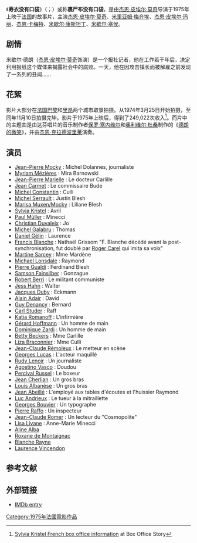 {{refimprove|time=2015-08-16T16:28:00+00:00}}
{{Infobox Film
|片名 = 寿衣没有口袋
|电影原名 = Un linceul n'a pas de poches
|图像 = 
|图像说明 = 
|导演 = [[杰恩·皮埃尔·莫奇|杰恩·皮埃尔·莫奇]]
|监制 = 
|制片 = [[杰恩·皮埃尔·莫奇|杰恩·皮埃尔·莫奇]]
|编剧 = [[杰恩·皮埃尔·莫奇|杰恩·皮埃尔·莫奇]]<br />[[阿兰·摩立|阿兰·摩立]]
|剧本 = [[阿兰·摩立|阿兰·摩立]]
|原著 = 
|主演 = [[杰恩·皮埃尔·莫奇|杰恩·皮埃尔·莫奇]]<br />[[米里亚姆·梅齐埃|米里亚姆·梅齐埃]]<br />[[杰恩·皮埃尔·玛丽|杰恩·皮埃尔·玛丽]]<br />[[杰恩·卡梅特|杰恩·卡梅特]]<br />[[米歇尔·康斯坦丁|米歇尔·康斯坦丁]]<br />[[米歇尔·塞侯|米歇尔·塞侯]]
|主题曲 = [[德朗的微笑|德朗的微笑]]
|片头曲 = 
|片尾曲 = 
|配乐 = [[保罗·塞内维尔|保罗·塞内维尔]]<br />[[奥利维尔·杜桑|奥利维尔·杜桑]]
|摄影 = [[马塞尔·魏斯|马塞尔·魏斯]]
|剪辑 = 
|制片商 = Balzac Films, S.N Prodis
|发行商 = Balzac Films, S.N Prodis
|上映日期 = {{Film date|1975|||法国}}
|片长 = 2小时5分钟
|产地 = {{FRA}}
|语言 = [[法语|法语]]
|预算 = 
|票房 = 
|前集 = 
|续集 = 
|中国大陆片名 = 
|港澳片名 = 
|新马片名 = 
|台湾片名 = 
}}

《'''寿衣没有口袋'''》（{{lang-fr|'''Un linceul n'a pas de poches'''}}；{{lang-en|'''No Pockets in a Shroud'''}}）或称'''裹尸布没有口袋'''，是由[[杰恩·皮埃尔·莫奇|杰恩·皮埃尔·莫奇]]导演于1975年上映于[[法国|法国]]的故事片，主演[[杰恩·皮埃尔·莫奇|杰恩·皮埃尔·莫奇]]、[[米里亚姆·梅齐埃|米里亚姆·梅齐埃]]、[[杰恩·皮埃尔·玛丽|杰恩·皮埃尔·玛丽]]、[[杰恩·卡梅特|杰恩·卡梅特]]、[[米歇尔·康斯坦丁|米歇尔·康斯坦丁]]、[[米歇尔·塞侯|米歇尔·塞侯]]。

==剧情==
米歇尔·德朗（[[杰恩·皮埃尔·莫奇|杰恩·皮埃尔·莫奇]]饰演）是一个报社记者，他在工作若干年后，决定利用报纸这个媒体来揭露社会中的腐败。一天，他在因攻击镇长而被解雇之前发现了一系列的丑闻……

== 花絮 ==
影片大部分在[[法国|法国]][[巴黎|巴黎]]和[[里昂|里昂]]两个城市取景拍摄。从1974年3月25日开始拍摄，至同年11月10日拍摄完毕。影片于1975年上映后，得到了249,022次收入<ref>[http://translate.googleusercontent.com/translate_c?depth=1&hl=en&prev=search&rurl=translate.google.com.au&sl=fr&u=/box-office-sylvia-kristel-c22691621&usg=ALkJrhhXiMC3O6j0LB8gq1rKHeAU9gbmIA Sylvia Kristel French box office information]{{dead link|date=2017年12月 |bot=InternetArchiveBot |fix-attempted=yes }} at Box Office Story</ref>。而片中的主题曲是由达芬唱片的音乐制作者[[保罗·塞内维尔|保罗·塞内维尔]]和[[奥利维尔·杜桑|奥利维尔·杜桑]]制作的《[[德朗的微笑|德朗的微笑]]》，并由[[杰恩·克拉德波里莱|杰恩·克拉德波里莱]]演奏。

==演员==
* [[Jean-Pierre_Mocky|Jean-Pierre Mocky]] : Michel Dolannes, journaliste
* [[Myriam_Mézières|Myriam Mézières]] : Mira Barnowski
* [[Jean-Pierre_Marielle|Jean-Pierre Marielle]] : Le docteur Carlille
* [[Jean_Carmet|Jean Carmet]] : Le commissaire Bude
* [[Michel_Constantin|Michel Constantin]] : Culli
* [[Michel_Serrault|Michel Serrault]] : Justin Blesh
* [[Marisa_Muxen/Mocky|Marisa Muxen/Mocky]] : Liliane Blesh
* [[Sylvia_Kristel|Sylvia Kristel]] : Avril
* [[Paul_Müller_(actor)|Paul Müller]] : Minecci
* [[Christian_Duvaleix|Christian Duvaleix]] : Jo
* [[Michel_Galabru|Michel Galabru]] : Thomas
* [[Daniel_Gélin|Daniel Gélin]] : Laurence
* [[Francis_Blanche|Francis Blanche]] : Nathaël Grissom "F. Blanche décédé avant la post-synchronisation, fut doublé par [[Roger_Carel|Roger Carel]] qui imita sa voix"
* [[Martine_Sarcey|Martine Sarcey]] : Mme Mardène
* [[Michael_Lonsdale|Michael Lonsdale]] : Raymond
* [[Pierre_Gualdi|Pierre Gualdi]] : Ferdinand Blesh
* [[Samson_Fainsilber|Samson Fainsilber]] : Gonzague
* [[Robert_Berri|Robert Berri]] : Le militant communiste
* [[Jess_Hahn|Jess Hahn]] : Walter
* [[Jacques_Duby|Jacques Duby]] : Eckmann
* [[Alain_Adair|Alain Adair]] : David
* [[Guy_Denancy|Guy Denancy]] : Bernard
* [[Carl_Studer|Carl Studer]] : Raff
* [[Katia_Romanoff|Katia Romanoff]] : L'infirmière
* [[Gérard_Hoffmann|Gérard Hoffmann]] : Un homme de main
* [[Dominique_Zardi|Dominique Zardi]] : Un homme de main
* [[Betty_Beckers|Betty Beckers]] : Mme Carlille
* [[Liza_Braconnier|Liza Braconnier]] : Mme Culli
* [[Jean-Claude_Rémoleux|Jean-Claude Rémoleux]] : Le metteur en scène
* [[Georges_Lucas|Georges Lucas]] : L'acteur maquillé
* [[Rudy_Lenoir|Rudy Lenoir]] : Un journaliste
* [[Agostino_Vasco|Agostino Vasco]] : Doudou
* [[Percival_Russel|Percival Russel]] : Le boxeur
* [[Jean_Cherlian|Jean Cherlian]] : Un gros bras
* [[Louis_Albanèse|Louis Albanèse]] : Un gros bras
* [[Jean_Abeillé|Jean Abeillé]] : L'employé aux tables d'écoutes et l'huissier Raymond
* [[Luc_Andrieux|Luc Andrieux]] : Le tueur à la mitraillette
* [[Georges_Bouvier|Georges Bouvier]] : Un typographe
* [[Pierre_Raffo|Pierre Raffo]] : Un inspecteur
* [[Jean-Claude_Romer|Jean-Claude Romer]] : Un lecteur du "Cosmopolite"
* [[Lisa_Livane|Lisa Livane]] : Anne-Marie Minecci
* [[Aline_Alba|Aline Alba]]
* [[Roxane_de_Montaignac|Roxane de Montaignac]]
* [[Blanche_Rayne|Blanche Rayne]]
* [[Laurence_Vincendon|Laurence Vincendon]]

==参考文献==
{{reflist}}

== 外部链接 ==
* [http://www.imdb.com/title/tt0072337/ IMDb entry] {{Wayback|url=http://www.imdb.com/title/tt0072337/ |date=20190208001417 }}

[[Category:1975年法國電影作品|Category:1975年法國電影作品]]
